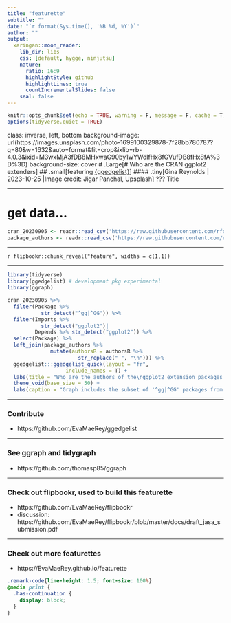 ```yaml
---
title: "featurette"
subtitle: ""
date: "`r format(Sys.time(), '%B %d, %Y')`"
author: ""
output:
  xaringan::moon_reader:
    lib_dir: libs
    css: [default, hygge, ninjutsu]
    nature:
      ratio: 16:9
      highlightStyle: github
      highlightLines: true
      countIncrementalSlides: false
    seal: false
---
```





```r
knitr::opts_chunk$set(echo = TRUE, warning = F, message = F, cache = T, fig.height = 30, fig.width = 24, out.width = "90%")
options(tidyverse.quiet = TRUE)
```

class: inverse, left, bottom
background-image: url(https://images.unsplash.com/photo-1699100329878-7f28bb780787?q=80&w=1632&auto=format&fit=crop&ixlib=rb-4.0.3&ixid=M3wxMjA3fDB8MHxwaG90by1wYWdlfHx8fGVufDB8fHx8fA%3D%3D)
background-size: cover
# .Large[# Who are the CRAN ggplot2 extenders]
## .small[featuring [{ggedgelist}](https://github.com/EvaMaeRey/ggedgelist)]
#### .tiny[Gina Reynolds | 2023-10-25 |Image credit: Jigar Panchal, Upsplash]
???
Title 




---

# get data...

```r
cran_20230905 <- readr::read_csv('https://raw.githubusercontent.com/rfordatascience/tidytuesday/master/data/2023/2023-09-19/cran_20230905.csv')
package_authors <- readr::read_csv('https://raw.githubusercontent.com/rfordatascience/tidytuesday/master/data/2023/2023-09-19/package_authors.csv')
```


---

`r flipbookr::chunk_reveal("feature", widths = c(1,1))`

---

```r
library(tidyverse)
library(ggedgelist) # development pkg experimental
library(ggraph)

cran_20230905 %>% 
  filter(Package %>% 
           str_detect("^gg|^GG")) %>% 
  filter(Imports %>% 
           str_detect("ggplot2")|
         Depends %>% str_detect("ggplot2")) %>% 
  select(Package) %>% 
  left_join(package_authors %>% 
              mutate(authorsR = authorsR %>% 
                       str_replace(" ", "\n"))) %>% 
  ggedgelist:::ggedgelist_quick(layout = "fr", 
                   include_names = T) + 
  labs(title = "Who are the authors of the\nggplot2 extension packages on CRAN?") + 
  theme_void(base_size = 50) +
  labs(caption = "Graph includes the subset of '^gg|^GG' packages from #TidyTuesday '2023-09-19/cran_20230905.csv' which list ggplot2 in Depends or Imports.  Authors are from #TidyTuesday '2023-09-19/package_authors.csv'" %>% str_wrap(80)) 
```


---

### Contribute

- https://github.com/EvaMaeRey/ggedgelist

---

### See ggraph and tidygraph

- https://github.com/thomasp85/ggraph




---


### Check out flipbookr, used to build this featurette

- https://github.com/EvaMaeRey/flipbookr
- discussion: https://github.com/EvaMaeRey/flipbookr/blob/master/docs/draft_jasa_submission.pdf 

---

### Check out more featurettes

- https://EvaMaeRey.github.io/featurette




```css
.remark-code{line-height: 1.5; font-size: 100%}
@media print {
  .has-continuation {
    display: block;
  }
}
```

